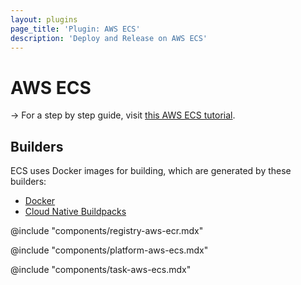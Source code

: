 ```yaml
---
layout: plugins
page_title: 'Plugin: AWS ECS'
description: 'Deploy and Release on AWS ECS'
---
```


# AWS ECS

-> For a step by step guide, visit [this AWS ECS tutorial](/waypoint/tutorials/deploy-aws/aws-ecs).

## Builders

ECS uses Docker images for building, which are generated by these builders:

- [Docker](/waypoint/plugins/docker)
- [Cloud Native Buildpacks](/waypoint/plugins/pack)

@include "components/registry-aws-ecr.mdx"

@include "components/platform-aws-ecs.mdx"

@include "components/task-aws-ecs.mdx"
